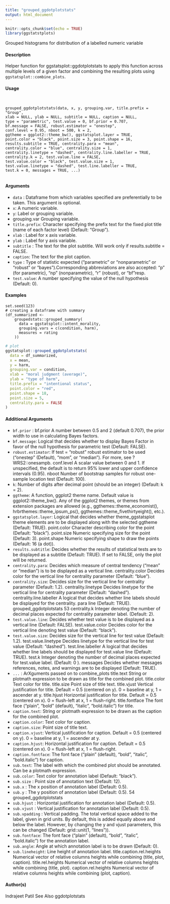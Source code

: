 ---
title: "grouped_ggdotplotstats"
output: html_document
---

```{r setup, include=FALSE}
knitr::opts_chunk$set(echo = TRUE)
library(ggstatstplots)
```



Grouped histograms for distribution of a labelled numeric variable

#### Description
Helper function for ggstatsplot::ggdotplotstats to apply this function across multiple levels
of a given factor and combining the resulting plots using ``ggstatsplot::combine_plots``.

#### Usage
<pre><code>

grouped_ggdotplotstats(data, x, y, grouping.var, title.prefix = "Group",
xlab = NULL, ylab = NULL, subtitle = NULL, caption = NULL,
type = "parametric", test.value = 0, bf.prior = 0.707,
bf.message = FALSE, robust.estimator = "onestep",
conf.level = 0.95, nboot = 500, k = 2,
ggtheme = ggplot2::theme_bw(), ggstatsplot.layer = TRUE,
point.color = "black", point.size = 3, point.shape = 16,
results.subtitle = TRUE, centrality.para = "mean",
centrality.color = "blue", centrality.size = 1,
centrality.linetype = "dashed", centrality.line.labeller = TRUE,
centrality.k = 2, test.value.line = FALSE,
test.value.color = "black", test.value.size = 1,
test.value.linetype = "dashed", test.line.labeller = TRUE,
test.k = 0, messages = TRUE, ...)

</code></pre>
#### Arguments

* ``data`` :   Dataframe from which variables specified are preferentially to be taken. This
argument is optional.
* ``x``: A numeric variable.
* ``y``: Label or grouping variable.
* grouping.var Grouping variable.
* ``title.prefix``: Character specifying the prefix text for the fixed plot title (name of each factor
level) (Default: "Group").
* `` xlab`` :    Label for x axis variable.
* ``ylab`` :   Label for y axis variable.
* ``subtitle`` :   The text for the plot subtitle. Will work only if results.subtitle = FALSE.
* ``caption``:  The text for the plot caption.
* ``type`` :   Type of statistic expected ("parametric" or "nonparametric" or "robust" or "bayes").Corresponding abbreviations are also accepted: "p" (for parametric),
"np" (nonparametric), "r" (robust), or "bf"resp.
* ``test.value``: A number specifying the value of the null hypothesis (Default: 0).

#### Examples

```{n}

set.seed(123)
# creating a dataframe with summary
(df_summarized <-
    groupedstats::grouped_summary(
      data = ggstatsplot::intent_morality,
      grouping.vars = c(condition, harm),
      measures = rating
    ))
```
```{r}
# plot
ggstatsplot::grouped_ggdotplotstats(
  data = df_summarized,
  x = mean,
  y = harm,
  grouping.var = condition,
  xlab = "moral judgment (average)",
  ylab = "type of harm",
  title.prefix = "intentional status",
  point.color = "red",
  point.shape = 18,
  point.size = 5,
  centrality.para = FALSE
)
```

#### Additional Arguments
* ``bf.prior`` :  bf.prior A number between 0.5 and 2 (default 0.707), the prior width to use in calculating
Bayes factors.
* ``bf.message``:   Logical that decides whether to display Bayes Factor in favor of the null hypothesis
for parametric test (Default: FALSE).
* ``robust.estimator``:
If test = "robust" robust estimator to be used ("onestep" (Default), "mom",
or "median"). For more, see ?WRS2::onesampb.
conf.level A scalar value between 0 and 1. If unspecified, the default is to return 95% lower
and upper confidence intervals (0.95).
nboot Number of bootstrap samples for robust one-sample location test (Default: 100).
* ``k``: Number of digits after decimal point (should be an integer) (Default: k = 2).
* ``ggtheme``: A function, ggplot2 theme name. Default value is ggplot2::theme_bw().
Any of the ggplot2 themes, or themes from extension packages are allowed
(e.g., ggthemes::theme_economist(), hrbrthemes::theme_ipsum_ps(), ggthemes::theme_fivethirtyeight(),
etc.).
* ``ggstatsplot.layer``:
Logical that decides whether theme_ggstatsplot theme elements are to be
displayed along with the selected ggtheme (Default: TRUE).
point.color Character describing color for the point (Default: "black").
point.size Numeric specifying size for the point (Default: 3).
point.shape Numeric specifying shape to draw the points (Default: 16 (a dot)).
* ``results.subtitle``:
Decides whether the results of statistical tests are to be displayed as a subtitle
(Default: TRUE). If set to FALSE, only the plot will be returned.
* ``centrality.para``:
Decides which measure of central tendency ("mean" or "median") is to be displayed
as a vertical line.
centrality.color
Decides color for the vertical line for centrality parameter (Default: "blue").
* ``centrality.size``:
Decides size for the vertical line for centrality parameter (Default: 1.2).
centrality.linetype
Decides linetype for the vertical line for centrality parameter (Default: "dashed").
centrality.line.labeller
A logical that decides whether line labels should be displayed for the centrality.
para line (Default: TRUE).
grouped_ggdotplotstats 53
centrality.k Integer denoting the number of decimal places expected for centrality parameter
label. (Default: 2).
* ``test.value.line``:
Decides whether test value is to be displayed as a vertical line (Default: FALSE).
test.value.color
Decides color for the vertical line denoting test value (Default: "black").
* ``test.value.size``:
Decides size for the vertical line for test value (Default: 1.2).
test.value.linetype
Decides linetype for the vertical line for test value (Default: "dashed").
test.line.labeller
A logical that decides whether line labels should be displayed for test.value line
(Default: TRUE).
test.k Integer denoting the number of decimal places expected for test.value label.
(Default: 0 ).
messages Decides whether messages references, notes, and warnings are to be displayed
(Default: TRUE).
* ``...`` :  ArXguments passed on to combine_plots
title.text String or plotmath expression to be drawn as title for the combined
plot.
title.color Text color for title.
title.size Point size of title text.
title.vjust Vertical justification for title. Default = 0.5 (centered on y). 0 =
baseline at y, 1 = ascender at y.
title.hjust Horizontal justification for title. Default = 0.5 (centered on x). 0 =
flush-left at x, 1 = flush-right.
title.fontface The font face ("plain", "bold" (default), "italic", "bold.italic")
for title.
* ``caption.text``:   String or plotmath expression to be drawn as the caption for the
combined plot.
* ``caption.color``:    Text color for caption.
* ``caption.size``:  Point size of title text.
* ``caption.vjust``:   Vertical justification for caption. Default = 0.5 (centered on y).
0 = baseline at y, 1 = ascender at y.
* ``caption.hjust ``:   Horizontal justification for caption. Default = 0.5 (centered on
x). 0 = flush-left at x, 1 = flush-right.
* ``caption.fontface  ``:  The font face ("plain" (default), "bold", "italic", "bold.italic")
for caption.
* ``sub.text  ``:   The label with which the combined plot should be annotated. Can be
a plotmath expression.
* ``sub.color  ``:    Text color for annotation label (Default: "black").
* ``sub.size`` : Point size of annotation text (Default: 12).
* ``sub.x`` :   The x position of annotation label (Default: 0.5).
* ``sub.y`` :   The y position of annotation label (Default: 0.5).
54 grouped_ggdotplotstats
* ``sub.hjust`` :    Horizontal justification for annotation label (Default: 0.5).
* ``sub.vjust`` :   Vertical justification for annotation label (Default: 0.5).
* ``sub.vpadding`` :   Vertical padding. The total vertical space added to the label,
given in grid units. By default, this is added equally above and below the label.
However, by changing the y and vjust parameters, this can be changed
(Default: grid::unit(1, "lines")).
* ``sub.fontface ``: The font face ("plain" (default), "bold", "italic", "bold.italic")
for the annotation label.
* ``sub.angle ``:  Angle at which annotation label is to be drawn (Default: 0).
* ``sub.lineheight ``:   Line height of annotation label.
title.caption.rel.heights Numerical vector of relative columns heights while combining (title, plot, caption).
title.rel.heights Numerical vector of relative columns heights while combining (title, plot).
caption.rel.heights Numerical vector of relative columns heights while combining (plot, caption).

#### Author(s)
Indrajeet Patil
See Also
ggdotplotstats

